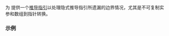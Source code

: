 {{title|{{tt|std::optional}} 的推导指引}}
{{cpp/utility/optional/navbar}}
{{dcl begin}}
{{dcl header|optional}}
{{dcl|since=c++17|
template&lt; class T &gt;
optional(T) -&gt; optional&lt;T&gt;;
}}
{{dcl end}}

为 {{lc|std::optional}} 提供一个[[cpp/language/class_template_argument_deduction|推导指引]]以处理隐式推导指引所遗漏的边界情况，尤其是不可复制实参和数组到指针转换。
 
===示例===
{{example|code=
#include &lt;optional&gt;
#include &lt;type_traits&gt;

int main()
{
    int a[2];
    std::optional oa{a}; // 用于此情况的显式推导指引
    static_assert(std::is_same_v&lt;decltype(oa), std::optional&lt;int*&gt;&gt; == true);
}
}}

{{langlinks|de|en|es|fr|it|ja|pt|ru}}